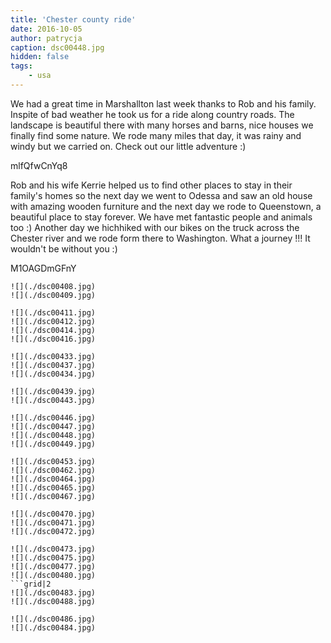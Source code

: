 ```yaml
---
title: 'Chester county ride'
date: 2016-10-05
author: patrycja
caption: dsc00448.jpg
hidden: false
tags: 
    - usa
---
```


We had a great time in Marshallton last week thanks to Rob and his family. Inspite of bad weather he took us for a ride along country roads. The landscape is beautiful there with many horses and barns, nice houses we finally find some nature. We rode many miles that day, it was rainy and windy but we carried on. Check out our little adventure :)

<youtube>mlfQfwCnYq8</youtube>

Rob and his wife Kerrie helped us to find other places to stay in their family's homes so the next day we went to Odessa and saw an old house with amazing wooden furniture and the next day we rode to Queenstown, a beautiful place to stay forever. We have met fantastic people and animals too :) Another day we hichhiked with our bikes on the truck across the Chester river and we rode form there to Washington. What a journey !!! It wouldn't be without you :)

<youtube>M1OAGDmGFnY</youtube>


```grid|2
![](./dsc00408.jpg)
![](./dsc00409.jpg)
```
```grid|4
![](./dsc00411.jpg)
![](./dsc00412.jpg)
![](./dsc00414.jpg)
![](./dsc00416.jpg)
```
```grid|3
![](./dsc00433.jpg)
![](./dsc00437.jpg)
![](./dsc00434.jpg)
```
```grid|2
![](./dsc00439.jpg)
![](./dsc00443.jpg)
```
```grid|4
![](./dsc00446.jpg)
![](./dsc00447.jpg)
![](./dsc00448.jpg)
![](./dsc00449.jpg)
```
```grid|5
![](./dsc00453.jpg)
![](./dsc00462.jpg)
![](./dsc00464.jpg)
![](./dsc00465.jpg)
![](./dsc00467.jpg)
```
```grid|3
![](./dsc00470.jpg)
![](./dsc00471.jpg)
![](./dsc00472.jpg)
```
```grid|4
![](./dsc00473.jpg)
![](./dsc00475.jpg)
![](./dsc00477.jpg)
![](./dsc00480.jpg)
```grid|2
![](./dsc00483.jpg)
![](./dsc00488.jpg)
```
```grid|2
![](./dsc00486.jpg)
![](./dsc00484.jpg)
```